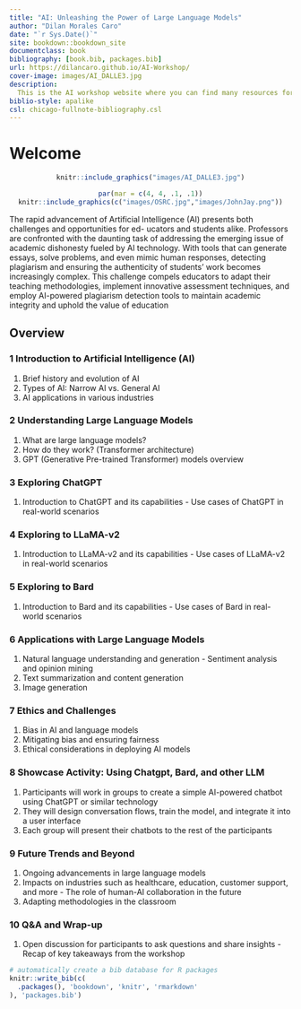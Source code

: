 ```yaml
--- 
title: "AI: Unleashing the Power of Large Language Models"
author: "Dilan Morales Caro"
date: "`r Sys.Date()`"
site: bookdown::bookdown_site
documentclass: book
bibliography: [book.bib, packages.bib]
url: https://dilancaro.github.io/AI-Workshop/
cover-image: images/AI_DALLE3.jpg
description: 
  This is the AI workshop website where you can find many resources for later use
biblio-style: apalike
csl: chicago-fullnote-bibliography.csl
---
```


# Welcome {-}
<center>
```r
knitr::include_graphics("images/AI_DALLE3.jpg")
``` 
</center>
<center>
```r
par(mar = c(4, 4, .1, .1))
knitr::include_graphics(c("images/OSRC.jpg","images/JohnJay.png"))
``` 
</center>

The rapid advancement of Artificial Intelligence (AI) presents both challenges and opportunities for ed-
ucators and students alike. Professors are confronted with the daunting task of addressing the emerging
issue of academic dishonesty fueled by AI technology. With tools that can generate essays, solve problems,
and even mimic human responses, detecting plagiarism and ensuring the authenticity of students’ work
becomes increasingly complex. This challenge compels educators to adapt their teaching methodologies, implement innovative assessment techniques, and employ AI-powered plagiarism detection tools to
maintain academic integrity and uphold the value of education

## Overview {-}

### 1 Introduction to Artificial Intelligence (AI) {-}

1. Brief history and evolution of AI
1. Types of AI: Narrow AI vs. General AI
1. AI applications in various industries

### 2 Understanding Large Language Models {-}

1. What are large language models?
1. How do they work? (Transformer architecture)
1. GPT (Generative Pre-trained Transformer) models overview

### 3 Exploring ChatGPT {-}

1. Introduction to ChatGPT and its capabilities - Use cases of ChatGPT in real-world scenarios

### 4 Exploring to LLaMA-v2 {-}

1. Introduction to LLaMA-v2 and its capabilities - Use cases of LLaMA-v2 in real-world scenarios

### 5 Exploring to Bard {-}

1. Introduction to Bard and its capabilities - Use cases of Bard in real-world scenarios

### 6 Applications with Large Language Models {-}

1. Natural language understanding and generation - Sentiment analysis and opinion mining
1. Text summarization and content generation
1. Image generation

### 7 Ethics and Challenges {-}

1. Bias in AI and language models
1. Mitigating bias and ensuring fairness
1. Ethical considerations in deploying AI models

### 8 Showcase Activity: Using Chatgpt, Bard, and other LLM {-}

1. Participants will work in groups to create a simple AI-powered chatbot using ChatGPT or similar technology
1. They will design conversation flows, train the model, and integrate it into a user interface
1. Each group will present their chatbots to the rest of the participants

### 9 Future Trends and Beyond {-}

1. Ongoing advancements in large language models
1. Impacts on industries such as healthcare, education, customer support, and more - The role of human-AI collaboration in the future
1. Adapting methodologies in the classroom

### 10 Q&A and Wrap-up {-}
1. Open discussion for participants to ask questions and share insights - Recap of key takeaways from the workshop

```r
# automatically create a bib database for R packages
knitr::write_bib(c(
  .packages(), 'bookdown', 'knitr', 'rmarkdown'
), 'packages.bib')
```
